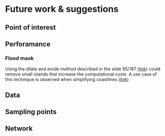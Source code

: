 
# Future work & suggestions
## Point of interest

## Perforamance

### Flood mask

Using the dilate and erode method described in the slide 95/187 ([link](https://cdn2.hubspot.net/hubfs/2283855/PostGIS%20Day%202019%20-%20Overview.pdf)) could remove small islands that increase the computational costs. A use case of this technique is observed when simplifying coastlines ([link](https://github.com/rruiz-s/heigit-gima/wiki/2.-Data-preparation#post-scenario))

## Data

## Sampling points
## Network